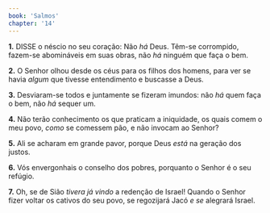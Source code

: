 ```yaml
---
book: 'Salmos'
chapter: '14'
---
```


**1.** DISSE o néscio no seu coração: Não *há* Deus. Têm-se corrompido, fazem-se abomináveis em suas obras, não *há* ninguém que faça o bem.

**2.** O Senhor olhou desde os céus para os filhos dos homens, para ver se havia *algum* que tivesse entendimento e buscasse a Deus.

**3.** Desviaram-se todos e juntamente se fizeram imundos: não *há* quem faça o bem, não *há* sequer um.

**4.** Não terão conhecimento os que praticam a iniquidade, os quais comem o meu povo, *como* se comessem pão, e não invocam ao Senhor?

**5.** Ali se acharam em grande pavor, porque Deus *está* na geração dos justos.

**6.** Vós envergonhais o conselho dos pobres, porquanto o Senhor é o seu refúgio.

**7.** Oh, se de Sião *tivera já vindo* a redenção de Israel! Quando o Senhor fizer voltar os cativos do seu povo, se regozijará Jacó *e se* alegrará Israel.
